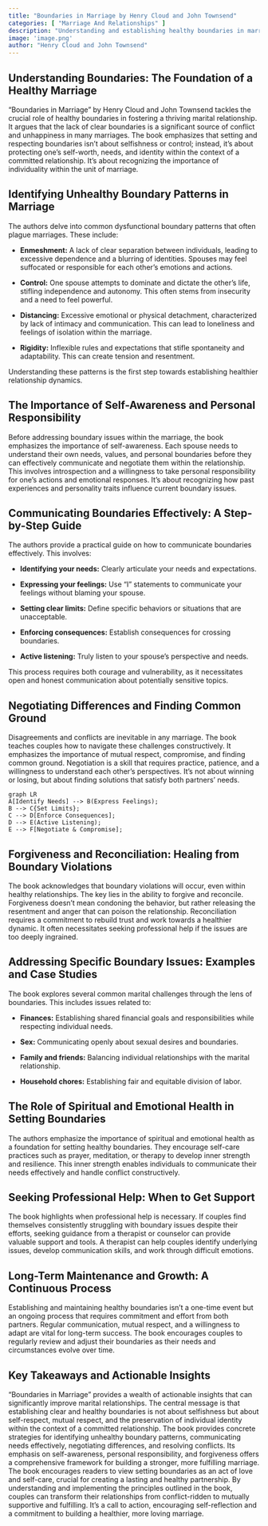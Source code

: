 ```yaml
---
title: "Boundaries in Marriage by Henry Cloud and John Townsend"
categories: [ "Marriage And Relationships" ]
description: "Understanding and establishing healthy boundaries in marriage"
image: 'image.png'
author: "Henry Cloud and John Townsend"
---
```

## Understanding Boundaries: The Foundation of a Healthy Marriage

"Boundaries in Marriage" by Henry Cloud and John Townsend tackles the crucial role of healthy boundaries in fostering a thriving marital relationship.  It argues that the lack of clear boundaries is a significant source of conflict and unhappiness in many marriages. The book emphasizes that setting and respecting boundaries isn't about selfishness or control; instead, it's about protecting one's self-worth, needs, and identity within the context of a committed relationship.  It's about recognizing the importance of individuality within the unit of marriage.

## Identifying Unhealthy Boundary Patterns in Marriage

The authors delve into common dysfunctional boundary patterns that often plague marriages.  These include:

* **Enmeshment:**  A lack of clear separation between individuals, leading to excessive dependence and a blurring of identities.  Spouses may feel suffocated or responsible for each other's emotions and actions.

* **Control:** One spouse attempts to dominate and dictate the other's life, stifling independence and autonomy.  This often stems from insecurity and a need to feel powerful.

* **Distancing:**  Excessive emotional or physical detachment, characterized by lack of intimacy and communication. This can lead to loneliness and feelings of isolation within the marriage.

* **Rigidity:**  Inflexible rules and expectations that stifle spontaneity and adaptability.  This can create tension and resentment.

Understanding these patterns is the first step towards establishing healthier relationship dynamics.

## The Importance of Self-Awareness and Personal Responsibility

Before addressing boundary issues within the marriage, the book emphasizes the importance of self-awareness.  Each spouse needs to understand their own needs, values, and personal boundaries before they can effectively communicate and negotiate them within the relationship.  This involves introspection and a willingness to take personal responsibility for one's actions and emotional responses.  It’s about recognizing how past experiences and personality traits influence current boundary issues.

## Communicating Boundaries Effectively: A Step-by-Step Guide

The authors provide a practical guide on how to communicate boundaries effectively. This involves:

* **Identifying your needs:**  Clearly articulate your needs and expectations.

* **Expressing your feelings:** Use "I" statements to communicate your feelings without blaming your spouse.

* **Setting clear limits:**  Define specific behaviors or situations that are unacceptable.

* **Enforcing consequences:**  Establish consequences for crossing boundaries.

* **Active listening:** Truly listen to your spouse's perspective and needs.

This process requires both courage and vulnerability, as it necessitates open and honest communication about potentially sensitive topics.

## Negotiating Differences and Finding Common Ground

Disagreements and conflicts are inevitable in any marriage. The book teaches couples how to navigate these challenges constructively.  It emphasizes the importance of mutual respect, compromise, and finding common ground.  Negotiation is a skill that requires practice, patience, and a willingness to understand each other’s perspectives.  It's not about winning or losing, but about finding solutions that satisfy both partners’ needs.

```mermaid
graph LR
A[Identify Needs] --> B(Express Feelings);
B --> C{Set Limits};
C --> D[Enforce Consequences];
D --> E(Active Listening);
E --> F[Negotiate & Compromise];
```


##  Forgiveness and Reconciliation: Healing from Boundary Violations

The book acknowledges that boundary violations will occur, even within healthy relationships. The key lies in the ability to forgive and reconcile.  Forgiveness doesn't mean condoning the behavior, but rather releasing the resentment and anger that can poison the relationship.  Reconciliation requires a commitment to rebuild trust and work towards a healthier dynamic.  It often necessitates seeking professional help if the issues are too deeply ingrained.

##  Addressing Specific Boundary Issues: Examples and Case Studies

The book explores several common marital challenges through the lens of boundaries.  This includes issues related to:

* **Finances:**  Establishing shared financial goals and responsibilities while respecting individual needs.

* **Sex:**  Communicating openly about sexual desires and boundaries.

* **Family and friends:**  Balancing individual relationships with the marital relationship.

* **Household chores:**  Establishing fair and equitable division of labor.


##  The Role of Spiritual and Emotional Health in Setting Boundaries

The authors emphasize the importance of spiritual and emotional health as a foundation for setting healthy boundaries.  They encourage self-care practices such as prayer, meditation, or therapy to develop inner strength and resilience.  This inner strength enables individuals to communicate their needs effectively and handle conflict constructively.


##  Seeking Professional Help: When to Get Support

The book highlights when professional help is necessary.  If couples find themselves consistently struggling with boundary issues despite their efforts, seeking guidance from a therapist or counselor can provide valuable support and tools.  A therapist can help couples identify underlying issues, develop communication skills, and work through difficult emotions.

## Long-Term Maintenance and Growth:  A Continuous Process

Establishing and maintaining healthy boundaries isn't a one-time event but an ongoing process that requires commitment and effort from both partners.  Regular communication, mutual respect, and a willingness to adapt are vital for long-term success.  The book encourages couples to regularly review and adjust their boundaries as their needs and circumstances evolve over time.

## Key Takeaways and Actionable Insights

"Boundaries in Marriage" provides a wealth of actionable insights that can significantly improve marital relationships.  The central message is that establishing clear and healthy boundaries is not about selfishness but about self-respect, mutual respect, and the preservation of individual identity within the context of a committed relationship.  The book provides concrete strategies for identifying unhealthy boundary patterns, communicating needs effectively, negotiating differences, and resolving conflicts.  Its emphasis on self-awareness, personal responsibility, and forgiveness offers a comprehensive framework for building a stronger, more fulfilling marriage. The book encourages readers to view setting boundaries as an act of love and self-care, crucial for creating a lasting and healthy partnership. By understanding and implementing the principles outlined in the book, couples can transform their relationships from conflict-ridden to mutually supportive and fulfilling.  It’s a call to action, encouraging self-reflection and a commitment to building a healthier, more loving marriage.

